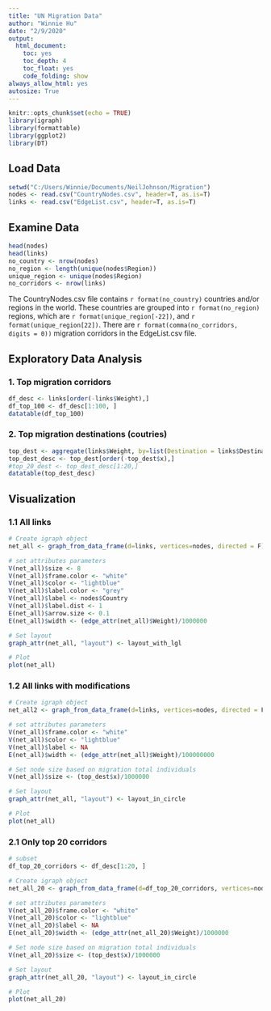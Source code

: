 ```yaml
---
title: "UN Migration Data"
author: "Winnie Hu"
date: "2/9/2020"
output:
  html_document:
    toc: yes
    toc_depth: 4
    toc_float: yes
    code_folding: show
always_allow_html: yes
autosize: True
---
```


```r
knitr::opts_chunk$set(echo = TRUE)
library(igraph)
library(formattable)
library(ggplot2)
library(DT)
```

## Load Data

```r
setwd("C:/Users/Winnie/Documents/NeilJohnson/Migration")
nodes <- read.csv("CountryNodes.csv", header=T, as.is=T)
links <- read.csv("EdgeList.csv", header=T, as.is=T)
```

## Examine Data

```r
head(nodes)
head(links)
no_country <- nrow(nodes)
no_region <- length(unique(nodes$Region))
unique_region <- unique(nodes$Region)
no_corridors <- nrow(links)
```

The CountryNodes.csv file contains `r format(no_country)` countries and/or regions in the world. These countries are grouped into `r format(no_region)` regions, which are `r format(unique_region[-22])`, and `r format(unique_region[22])`. There are `r format(comma(no_corridors, digits = 0))` migration corridors in the EdgeList.csv file.

## Exploratory Data Analysis

### 1. Top migration corridors 

```r
df_desc <- links[order(-links$Weight),]
df_top_100 <- df_desc[1:100, ]
datatable(df_top_100)
```

### 2. Top migration destinations (coutries)

```r
top_dest <- aggregate(links$Weight, by=list(Destination = links$Destination), FUN = sum)
top_dest_desc <- top_dest[order(-top_dest$x),]
#top_20_dest <- top_dest_desc[1:20,]
datatable(top_dest_desc)
```

## Visualization 

### 1.1 All links

```r
# Create igraph object
net_all <- graph_from_data_frame(d=links, vertices=nodes, directed = F)

# set attributes parameters
V(net_all)$size <- 8
V(net_all)$frame.color <- "white"
V(net_all)$color <- "lightblue"
V(net_all)$label.color <- "grey"
V(net_all)$label <- nodes$Country
V(net_all)$label.dist <- 1
E(net_all)$arrow.size <- 0.1
E(net_all)$width <- (edge_attr(net_all)$Weight)/1000000

# Set layout
graph_attr(net_all, "layout") <- layout_with_lgl

# Plot
plot(net_all)
```

### 1.2 All links with modifications

```r
# Create igraph object
net_all2 <- graph_from_data_frame(d=links, vertices=nodes, directed = F)

# set attributes parameters
V(net_all)$frame.color <- "white"
V(net_all)$color <- "lightblue"
V(net_all)$label <- NA
E(net_all)$width <- (edge_attr(net_all)$Weight)/100000000

# Set node size based on migration total individuals
V(net_all)$size <- (top_dest$x)/1000000

# Set layout
graph_attr(net_all, "layout") <- layout_in_circle

# Plot
plot(net_all)
```



### 2.1 Only top 20 corridors

```r
# subset 
df_top_20_corridors <- df_desc[1:20, ]

# Create igraph object
net_all_20 <- graph_from_data_frame(d=df_top_20_corridors, vertices=nodes, directed = F)

# set attributes parameters
V(net_all_20)$frame.color <- "white"
V(net_all_20)$color <- "lightblue"
V(net_all_20)$label <- NA
E(net_all_20)$width <- (edge_attr(net_all_20)$Weight)/1000000

# Set node size based on migration total individuals
V(net_all_20)$size <- (top_dest$x)/1000000

# Set layout
graph_attr(net_all_20, "layout") <- layout_in_circle

# Plot
plot(net_all_20)
```











































